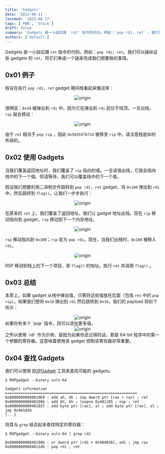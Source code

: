 ```yaml
---
title: 'Gadgets'
date: '2023-08-11'
lastmod: '2023-08-17'
tags: ['PWN', 'Stack']
draft: false
summary: 'Gadgets 是一小段后跟 `ret` 指令的代码。例如：`pop rdi; ret` 。我们可以操纵这些 gadgets 的 `ret` ，将它们串成一个链来完成我们想要做的事情。'
authors: ['default']
---
```


<div className="border-solid border-2 border-surface0 dark:border-surface0-dark p-2 bg-base dark:bg-base-dark mt-5">
  <TOCInline toc={props.toc} asDisclosure />
</div>

Gadgets 是一小段后跟 `ret` 指令的代码。例如：`pop rdi; ret`。我们可以操纵这些 gadgets 的 `ret`，将它们串成一个链来完成我们想要做的事情。

## 0x01 例子

假设在执行 `pop rdi; ret` gadget 期间栈看起来像这样：

<center>
  <Image alt="origin" src="https://s11.ax1x.com/2024/02/09/pF3lztg.png" width={248} height={109} />
</center>

很明显：`0x10` 被弹出到 `rdi` 中，因为它在弹出到 `rdi` 前位于栈顶。一旦出栈，`rsp` 就会移动：

<center>
  <Image alt="origin" src="https://s11.ax1x.com/2024/02/09/pF319pj.png" width={248} height={109} />
</center>

由于 `ret` 相当于 `pop rip` ，因此 `0x5655576724` 被移至 `rip` 中。请注意栈是如何布局的。

## 0x02 使用 Gadgets

当我们覆盖返回地址时，我们覆盖了 `rsp` 指向的值。一旦该值出栈，它就会指向栈中的下一个值。但请等待，我们可以覆盖栈中的下一个值。

假设我们想要利用二进制文件跳转到 `pop rdi; ret` gadget，将 `0x100` 弹出到 `rdi` 中，然后跳转到 `flag()`。让我们一步步执行：

<center>
  <Image alt="origin" src="https://s11.ax1x.com/2024/02/09/pF31McR.png" width={514} height={218} />
</center>

在原来的 `ret` 上，我们覆盖了返回地址，我们让 gadget 地址出栈。现在 `rip` 移动指向到 gadget，`rsp` 移动到下一个内存地址。

<center>
  <Image alt="origin" src="https://s11.ax1x.com/2024/02/09/pF318HK.png" width={515} height={245} />
</center>

`rsp` 移动指向到 `0x100`；`rip` 变为 `pop rdi`。现在，当我们出栈时，`0x100` 被移入 `rdi`。

<center>
  <Image alt="origin" src="https://s11.ax1x.com/2024/02/09/pF31YND.png" width={515} height={245} />
</center>

RSP 移动到栈上的下一个项目，即 `flag()` 的地址。执行 `ret` 并调用 `flag()` 。

## 0x03 总结

本质上，如果 gadget 从栈中弹出值，只需将这些值放在后面（包括 `ret` 中的 `pop rip`）。如果我们想将 `0x10` 弹出到 `rdi` 然后跳转到 `0x16`，我们的 payload 将如下所示：

<center>
  <Image alt="origin" src="https://s11.ax1x.com/2024/02/09/pF31dgA.png" width={375} height={171} />
</center>

<Important>
  如果你有多个 `pop` 指令，则可以添加更多值。
</Important>

<center>
  <Image alt="origin" src="https://s11.ax1x.com/2024/02/09/pF31yE8.png" width={484} height={271} />
</center>

<Note>
  之所以使用 `rdi` 作为示例，是因为如果你还记得的话，那是 64-bit 程序中的第一个参数的寄存器。这意味着使用该 gadget 控制该寄存器非常重要。
</Note>

## 0x04 查找 Gadgets

我们可以使用 [ROPGadget](https://github.com/JonathanSalwan/ROPgadget) 工具来查找可能的 gadgets。

```
$ ROPgadget --binary vuln-64

Gadgets information
============================================================
0x0000000000401069 : add ah, dh ; nop dword ptr [rax + rax] ; ret
0x000000000040109b : add bh, bh ; loopne 0x401105 ; nop ; ret
0x0000000000401037 : add byte ptr [rax], al ; add byte ptr [rax], al ; jmp 0x401020
[...]
```

将其与 `grep` 结合起来查找特定的寄存器：

```
$ ROPgadget --binary vuln-64 | grep rdi

0x0000000000401096 : or dword ptr [rdi + 0x404030], edi ; jmp rax
0x00000000004011db : pop rdi ; ret
```

